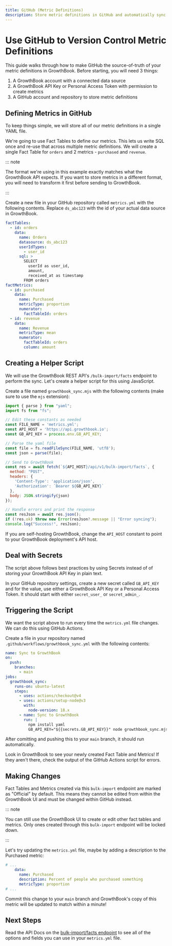 ```yaml
---
title: GitHub (Metric Definitions)
description: Store metric definitions in GitHub and automatically sync them to GrowthBook
---
```


# Use GitHub to Version Control Metric Definitions

This guide walks through how to make GitHub the source-of-truth of your metric definitions in GrowthBook. Before starting, you will need 3 things:

1. A GrowthBook account with a connected data source
2. A GrowthBook API Key or Personal Access Token with permission to create metrics
3. A GitHub account and repository to store metric definitions

## Defining Metrics in GitHub

To keep things simple, we will store all of our metric definitions in a single YAML file.

We're going to use Fact Tables to define our metrics. This lets us write SQL once and re-use that across multiple metric definitions. We will create a single Fact Table for `orders` and 2 metrics - `purchased` and `revenue`.

::: note

The format we're using in this example exactly matches what the GrowthBook API expects. If you want to store metrics in a different format, you will need to transform it first before sending to GrowthBook.

:::

Create a new file in your GitHub repository called `metrics.yml` with the following contents. Replace `ds_abc123` with the id of your actual data source in GrowthBook.

```yml
factTables:
  - id: orders
    data:
      name: Orders
      datasource: ds_abc123
      userIdTypes:
        - user_id
      sql: >
        SELECT
          userId as user_id,
          amount,
          received_at as timestamp
        FROM orders
factMetrics:
  - id: purchased
    data:
      name: Purchased
      metricType: proportion
      numerator:
        factTableId: orders
  - id: revenue
    data:
      name: Revenue
      metricType: mean
      numerator:
        factTableId: orders
        column: amount
```

## Creating a Helper Script

We will use the GrowthBook REST API's `/bulk-import/facts` endpoint to perform the sync. Let's create a helper script for this using JavaScript.

Create a file named `growthbook_sync.mjs` with the following contents (make sure to use the `mjs` extension):

```js
import { parse } from "yaml";
import fs from "fs";

// Edit these constants as needed
const FILE_NAME = 'metrics.yml';
const API_HOST = 'https://api.growthbook.io';
const GB_API_KEY = process.env.GB_API_KEY;

// Parse the yaml file
const file = fs.readFileSync(FILE_NAME, 'utf8');
const json = parse(file);

// Send to GrowthBook
const res = await fetch(`${API_HOST}/api/v1/bulk-import/facts`, {
  method: "POST",
  headers: {
    'Content-Type': 'application/json',
    'Authorization': `Bearer ${GB_API_KEY}`
  },
  body: JSON.stringify(json)
});

// Handle errors and print the response
const resJson = await res.json();
if (!res.ok) throw new Error(resJson?.message || "Error syncing");
console.log("Success!", resJson);
```

If you are self-hosting GrowthBook, change the `API_HOST` constant to point to your GrowthBook deployment's API host.

## Deal with Secrets

The script above follows best practices by using Secrets instead of of storing your GrowthBook API Key in plain text.

In your GitHub repository settings, create a new secret called `GB_API_KEY` and for the value, use either a GrowthBook API Key or a Personal Access Token. It should start with either `secret_user_` or `secret_admin_`.

## Triggering the Script

We want the script above to run every time the `metrics.yml` file changes. We can do this using GitHub Actions.

Create a file in your repository named `.github/workflows/growthbook_sync.yml` with the following contents:

```yml
name: Sync to GrowthBook
on:
  push:
    branches:
      - main
jobs:
  growthbook_sync:
    runs-on: ubuntu-latest
    steps:
      - uses: actions/checkout@v4
      - uses: actions/setup-node@v3
        with:
          node-version: 18.x
      - name: Sync to GrowthBook
        run: |
          npm install yaml
          GB_API_KEY="${{secrets.GB_API_KEY}}" node growthbook_sync.mjs
```

After comitting and pushing this to your `main` branch, it should run automatically.

Look in GrowthBook to see your newly created Fact Table and Metrics! If they aren't there, check the output of the GitHub Actions script for errors.

## Making Changes

Fact Tables and Metrics created via this `bulk-import` endpoint are marked as "Official" by default. This means they cannot be edited from within the GrowthBook UI and must be changed within GitHub instead.

::: note

You can still use the GrowthBook UI to create or edit other fact tables and metrics. Only ones created through this `bulk-import` endpoint will be locked down.

:::

Let's try updating the `metrics.yml` file, maybe by adding a description to the Purchased metric:

```yml
# ...
    data:
      name: Purchased
      description: Percent of people who purchased something
      metricType: proportion
# ...
```

Commit this change to your `main` branch and GrowthBook's copy of this metric will be updated to match within a minute!

## Next Steps

Read the API Docs on the [bulk-import/facts endpoint](/api#tag/fact-tables/operation/postBulkImportFacts) to see all of the options and fields you can use in your `metrics.yml` file.
